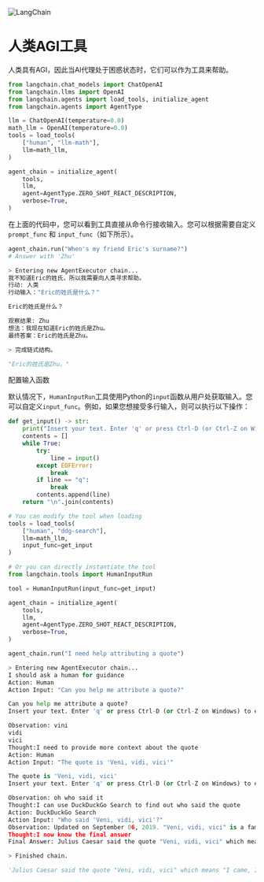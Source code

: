 

<Head>
  <script>
    {
      `(function() {
         var _hmt = _hmt || [];
(function() {
  var hm = document.createElement("script");
  hm.src = "https://hm.baidu.com/hm.js?e60fb290e204e04c5cb6f79b0ac1e697";
  var s = document.getElementsByTagName("script")[0]; 
  s.parentNode.insertBefore(hm, s);
})();
       })();`
    }
  </script>
</Head>

![LangChain](https://pica.zhimg.com/50/v2-56e8bbb52aa271012541c1fe1ceb11a2_r.gif)



人类AGI工具
=====================

人类具有AGI，因此当AI代理处于困惑状态时，它们可以作为工具来帮助。

```python
from langchain.chat_models import ChatOpenAI
from langchain.llms import OpenAI
from langchain.agents import load_tools, initialize_agent
from langchain.agents import AgentType

llm = ChatOpenAI(temperature=0.0)
math_llm = OpenAI(temperature=0.0)
tools = load_tools(
    ["human", "llm-math"],
    llm=math_llm,
)

agent_chain = initialize_agent(
    tools,
    llm,
    agent=AgentType.ZERO_SHOT_REACT_DESCRIPTION,
    verbose=True,
)

```

在上面的代码中，您可以看到工具直接从命令行接收输入。您可以根据需要自定义 `prompt_func` 和 `input_func`（如下所示）。

```python
agent_chain.run("When's my friend Eric's surname?")
# Answer with 'Zhu'

```

```python
> Entering new AgentExecutor chain...
我不知道Eric的姓氏，所以我需要向人类寻求帮助。
行动: 人类
行动输入："Eric的姓氏是什么？"

Eric的姓氏是什么？

```

```python
观察结果: Zhu
想法：我现在知道Eric的姓氏是Zhu。
最终答案：Eric的姓氏是Zhu。

> 完成链式结构。

```

```python
"Eric的姓氏是Zhu。"

```

配置输入函数

默认情况下，`HumanInputRun`工具使用Python的`input`函数从用户处获取输入。您可以自定义`input_func`。例如，如果您想接受多行输入，则可以执行以下操作：

```python
def get_input() -> str:
    print("Insert your text. Enter 'q' or press Ctrl-D (or Ctrl-Z on Windows) to end.")
    contents = []
    while True:
        try:
            line = input()
        except EOFError:
            break
        if line == "q":
            break
        contents.append(line)
    return "\n".join(contents)

# You can modify the tool when loading
tools = load_tools(
    ["human", "ddg-search"], 
    llm=math_llm,
    input_func=get_input
)

```

```python
# Or you can directly instantiate the tool
from langchain.tools import HumanInputRun

tool = HumanInputRun(input_func=get_input)

```

```python
agent_chain = initialize_agent(
    tools,
    llm,
    agent=AgentType.ZERO_SHOT_REACT_DESCRIPTION,
    verbose=True,
)

```

```python
agent_chain.run("I need help attributing a quote")

```

```python
> Entering new AgentExecutor chain...
I should ask a human for guidance
Action: Human
Action Input: "Can you help me attribute a quote?"

Can you help me attribute a quote?
Insert your text. Enter 'q' or press Ctrl-D (or Ctrl-Z on Windows) to end.

```

```python
Observation: vini
vidi
vici
Thought:I need to provide more context about the quote
Action: Human
Action Input: "The quote is 'Veni, vidi, vici'"

The quote is 'Veni, vidi, vici'
Insert your text. Enter 'q' or press Ctrl-D (or Ctrl-Z on Windows) to end.

```

```python
Observation: oh who said it 
Thought:I can use DuckDuckGo Search to find out who said the quote
Action: DuckDuckGo Search
Action Input: "Who said 'Veni, vidi, vici'?"
Observation: Updated on September 06, 2019. "Veni, vidi, vici" is a famous phrase said to have been spoken by the Roman Emperor Julius Caesar (100-44 BCE) in a bit of stylish bragging that impressed many of the writers of his day and beyond. The phrase means roughly "I came, I saw, I conquered" and it could be pronounced approximately Vehnee, Veedee ... Veni, vidi, vici (Classical Latin: [weːniː wiːdiː wiːkiː], Ecclesiastical Latin: [ˈveni ˈvidi ˈvitʃi]; "I came; I saw; I conquered") is a Latin phrase used to refer to a swift, conclusive victory.The phrase is popularly attributed to Julius Caesar who, according to Appian, used the phrase in a letter to the Roman Senate around 47 BC after he had achieved a quick victory in his short ... veni, vidi, vici Latin quotation from Julius Caesar ve· ni, vi· di, vi· ci ˌwā-nē ˌwē-dē ˈwē-kē ˌvā-nē ˌvē-dē ˈvē-chē : I came, I saw, I conquered Articles Related to veni, vidi, vici 'In Vino Veritas' and Other Latin... Dictionary Entries Near veni, vidi, vici Venite veni, vidi, vici Venizélos See More Nearby Entries Cite this Entry Style The simplest explanation for why veni, vidi, vici is a popular saying is that it comes from Julius Caesar, one of history's most famous figures, and has a simple, strong meaning: I'm powerful and fast. But it's not just the meaning that makes the phrase so powerful. Caesar was a gifted writer, and the phrase makes use of Latin grammar to ... One of the best known and most frequently quoted Latin expression, veni, vidi, vici may be found hundreds of times throughout the centuries used as an expression of triumph. The words are said to have been used by Caesar as he was enjoying a triumph.
Thought:I now know the final answer
Final Answer: Julius Caesar said the quote "Veni, vidi, vici" which means "I came, I saw, I conquered".

> Finished chain.

```

```python
'Julius Caesar said the quote "Veni, vidi, vici" which means "I came, I saw, I conquered".'

```

